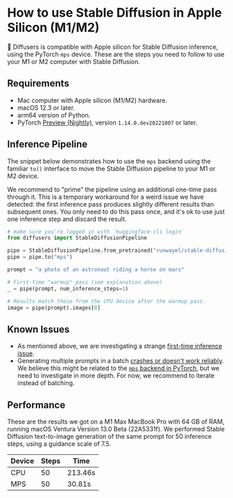 <!--Copyright 2022 The HuggingFace Team. All rights reserved.

Licensed under the Apache License, Version 2.0 (the "License"); you may not use this file except in compliance with
the License. You may obtain a copy of the License at

http://www.apache.org/licenses/LICENSE-2.0

Unless required by applicable law or agreed to in writing, software distributed under the License is distributed on
an "AS IS" BASIS, WITHOUT WARRANTIES OR CONDITIONS OF ANY KIND, either express or implied. See the License for the
specific language governing permissions and limitations under the License.
-->

# How to use Stable Diffusion in Apple Silicon (M1/M2)

🤗 Diffusers is compatible with Apple silicon for Stable Diffusion inference, using the PyTorch `mps` device. These are the steps you need to follow to use your M1 or M2 computer with Stable Diffusion.

## Requirements

- Mac computer with Apple silicon (M1/M2) hardware.
- macOS 12.3 or later.
- arm64 version of Python.
- PyTorch [Preview (Nightly)](https://pytorch.org/get-started/locally/), version `1.14.0.dev20221007` or later.

## Inference Pipeline

The snippet below demonstrates how to use the `mps` backend using the familiar `to()` interface to move the Stable Diffusion pipeline to your M1 or M2 device.

We recommend to "prime" the pipeline using an additional one-time pass through it. This is a temporary workaround for a weird issue we have detected: the first inference pass produces slightly different results than subsequent ones. You only need to do this pass once, and it's ok to use just one inference step and discard the result.

```python
# make sure you're logged in with `huggingface-cli login`
from diffusers import StableDiffusionPipeline

pipe = StableDiffusionPipeline.from_pretrained("runwayml/stable-diffusion-v1-5")
pipe = pipe.to("mps")

prompt = "a photo of an astronaut riding a horse on mars"

# First-time "warmup" pass (see explanation above)
_ = pipe(prompt, num_inference_steps=1)

# Results match those from the CPU device after the warmup pass.
image = pipe(prompt).images[0]
```

## Known Issues

- As mentioned above, we are investigating a strange [first-time inference issue](https://github.com/huggingface/diffusers/issues/372).
- Generating multiple prompts in a batch [crashes or doesn't work reliably](https://github.com/huggingface/diffusers/issues/363). We believe this might be related to the [`mps` backend in PyTorch](https://github.com/pytorch/pytorch/issues/84039#issuecomment-1237735249), but we need to investigate in more depth. For now, we recommend to iterate instead of batching.

## Performance

These are the results we got on a M1 Max MacBook Pro with 64 GB of RAM, running macOS Ventura Version 13.0 Beta (22A5331f). We performed Stable Diffusion text-to-image generation of the same prompt for 50 inference steps, using a guidance scale of 7.5.

| Device | Steps | Time    |
|--------|-------|---------|
| CPU    | 50    | 213.46s |
| MPS    | 50    | 30.81s  |